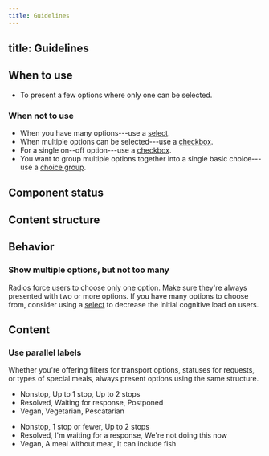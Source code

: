 ```yaml
---
title: Guidelines
---
```


## title: Guidelines


<ReactExample name="Radio" />

## When to use

- To present a few options where only one can be selected.

### When not to use

- When you have many options---use a [select](/components/input/select/).
- When multiple options can be selected---use a [checkbox](/components/input/checkbox/).
- For a single on--off option---use a [checkbox](/components/input/checkbox/).
- You want to group multiple options together into a single basic choice---use a [choice group](/components/input/choicegroup/).

## Component status

<ComponentStatus component="Radio" />

## Content structure

<FigmaFile
  file="4QJZqvBvRrLu6t9mwObCkA"
  node="160%3A1219"
  alt="Label: works best when short; radio controller: indicates the state and can be selected or not; info text: adds more explanation to the label and can contain a link."
/>

## Behavior

<SupportProgressiveDisclosureSnippet />

<Guideline type="do" title="Progressive disclosure">

<FigmaFile
  file="fannvRpkOJK6uxxT33EKaa"
  node="79%3A1002"
  alt="Two radio buttons, one of which has additional text with a link to more info."
/>
<FigmaFile
  file="fannvRpkOJK6uxxT33EKaa"
  node="79%3A1000"
  alt="Two radio buttons, one of which has a very long paragraph of additional text."
/>

</Guideline>

### Show multiple options, but not too many

Radios force users to choose only one option.
Make sure they're always presented with two or more options.
If you have many options to choose from,
consider using a [select](/components/input/select/)
to decrease the initial cognitive load on users.

## Content

### Use parallel labels

Whether you're offering filters for transport options,
statuses for requests, or types of special meals,
always present options using the same structure.

<GuidelinesSideBySide>

<Do>

- Nonstop, Up to 1 stop, Up to 2 stops
- Resolved, Waiting for response, Postponed
- Vegan, Vegetarian, Pescatarian

</Do>

<Dont>

- Nonstop, 1 stop or fewer, Up to 2 stops
- Resolved, I'm waiting for a response, We're not doing this now
- Vegan, A meal without meat, It can include fish

</Dont>

</GuidelinesSideBySide>
